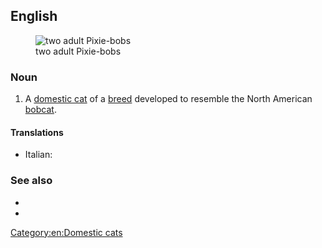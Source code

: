==English==
[[File:Uptoyou_duFarWestwithBePacific2.jpg|thumb|two adult Pixie-bobs]]

===Noun===
{{en-noun|head=[[pixie|Pixie]]-[[bob]]}}

# {{lb|en|zoology}} A [[domestic cat]] of a [[breed]] developed to resemble the North American [[bobcat]].

====Translations====
{{checktrans-top}}
* Italian: {{t-check|it|gatto Pixie-bob}}
{{trans-mid}}
{{trans-bottom}}

===See also===
* {{pedia|Pixie-bob}}
* {{comcatlite|Pixie-bob}}

[[Category:en:Domestic cats]]